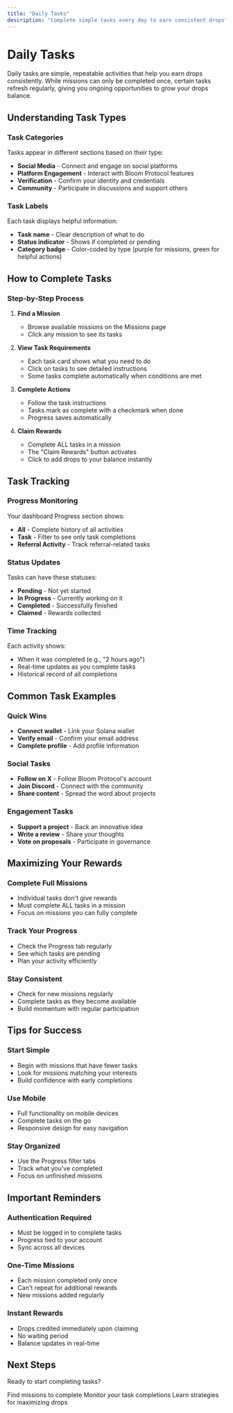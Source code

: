 ```yaml
---
title: "Daily Tasks"  
description: "Complete simple tasks every day to earn consistent drops"
---
```


# Daily Tasks

Daily tasks are simple, repeatable activities that help you earn drops consistently. While missions can only be completed once, certain tasks refresh regularly, giving you ongoing opportunities to grow your drops balance.

## Understanding Task Types

### Task Categories

Tasks appear in different sections based on their type:
- **Social Media** - Connect and engage on social platforms
- **Platform Engagement** - Interact with Bloom Protocol features
- **Verification** - Confirm your identity and credentials
- **Community** - Participate in discussions and support others

### Task Labels

Each task displays helpful information:
- **Task name** - Clear description of what to do
- **Status indicator** - Shows if completed or pending
- **Category badge** - Color-coded by type (purple for missions, green for helpful actions)

## How to Complete Tasks

### Step-by-Step Process

1. **Find a Mission**
   - Browse available missions on the Missions page
   - Click any mission to see its tasks

2. **View Task Requirements**
   - Each task card shows what you need to do
   - Click on tasks to see detailed instructions
   - Some tasks complete automatically when conditions are met

3. **Complete Actions**
   - Follow the task instructions
   - Tasks mark as complete with a checkmark when done
   - Progress saves automatically

4. **Claim Rewards**
   - Complete ALL tasks in a mission
   - The "Claim Rewards" button activates
   - Click to add drops to your balance instantly

## Task Tracking

### Progress Monitoring

Your dashboard Progress section shows:
- **All** - Complete history of all activities
- **Task** - Filter to see only task completions
- **Referral Activity** - Track referral-related tasks

### Status Updates

Tasks can have these statuses:
- **Pending** - Not yet started
- **In Progress** - Currently working on it
- **Completed** - Successfully finished
- **Claimed** - Rewards collected

### Time Tracking

Each activity shows:
- When it was completed (e.g., "2 hours ago")
- Real-time updates as you complete tasks
- Historical record of all completions

## Common Task Examples

### Quick Wins
- **Connect wallet** - Link your Solana wallet
- **Verify email** - Confirm your email address
- **Complete profile** - Add profile information

### Social Tasks
- **Follow on X** - Follow Bloom Protocol's account
- **Join Discord** - Connect with the community
- **Share content** - Spread the word about projects

### Engagement Tasks
- **Support a project** - Back an innovative idea
- **Write a review** - Share your thoughts
- **Vote on proposals** - Participate in governance

## Maximizing Your Rewards

### Complete Full Missions
- Individual tasks don't give rewards
- Must complete ALL tasks in a mission
- Focus on missions you can fully complete

### Track Your Progress
- Check the Progress tab regularly
- See which tasks are pending
- Plan your activity efficiently

### Stay Consistent
- Check for new missions regularly
- Complete tasks as they become available
- Build momentum with regular participation

## Tips for Success

### Start Simple
- Begin with missions that have fewer tasks
- Look for missions matching your interests
- Build confidence with early completions

### Use Mobile
- Full functionality on mobile devices
- Complete tasks on the go
- Responsive design for easy navigation

### Stay Organized
- Use the Progress filter tabs
- Track what you've completed
- Focus on unfinished missions

## Important Reminders

### Authentication Required
- Must be logged in to complete tasks
- Progress tied to your account
- Sync across all devices

### One-Time Missions
- Each mission completed only once
- Can't repeat for additional rewards
- New missions added regularly

### Instant Rewards
- Drops credited immediately upon claiming
- No waiting period
- Balance updates in real-time

## Next Steps

Ready to start completing tasks?

<Card title="Browse Missions" icon="list" href="/missions">
  Find missions to complete
</Card>

<Card title="Track Progress" icon="chart" href="/dashboard">
  Monitor your task completions
</Card>

<Card title="Earning Points" icon="star" href="/missions/earning-points">
  Learn strategies for maximizing drops
</Card>